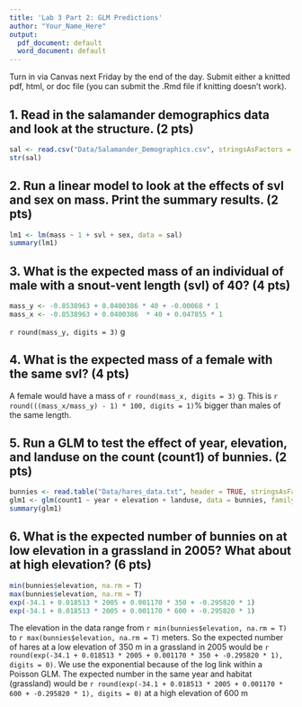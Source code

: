 ```yaml
---
title: 'Lab 3 Part 2: GLM Predictions'
author: "Your_Name_Here"
output:
  pdf_document: default
  word_document: default
---
```


Turn in via Canvas next Friday by the end of the day. Submit either a knitted pdf, html, or doc file (you can submit the .Rmd file if knitting doesn't work).


## 1. Read in the salamander demographics data and look at the structure. (2 pts)

```r
sal <- read.csv("Data/Salamander_Demographics.csv", stringsAsFactors = FALSE)
str(sal)
```

## 2. Run a linear model to look at the effects of svl and sex on mass. Print the summary results. (2 pts)

```r
lm1 <- lm(mass ~ 1 + svl + sex, data = sal)
summary(lm1)
```

## 3. What is the expected mass of an individual of male with a snout-vent length (svl) of 40? (4 pts)

```r
mass_y <- -0.8538963 + 0.0400386 * 40 + -0.00068 * 1
mass_x <- -0.8538963 + 0.0400386  * 40 + 0.047855 * 1
```

`r round(mass_y, digits = 3)` g

## 4. What is the expected mass of a female with the same svl? (4 pts)

A female would have a mass of `r round(mass_x, digits = 3)` g. This is `r round(((mass_x/mass_y) - 1) * 100, digits = 1)`% bigger than males of the same length.

## 5. Run a GLM to test the effect of year, elevation, and landuse on the count (count1) of bunnies. (2 pts)

```r
bunnies <- read.table("Data/hares_data.txt", header = TRUE, stringsAsFactors = FALSE)
glm1 <- glm(count1 ~ year + elevation + landuse, data = bunnies, family = "poisson")
summary(glm1)
```

## 6. What is the expected number of bunnies on at low elevation in a grassland in 2005? What about at high elevation? (6 pts)

```r
min(bunnies$elevation, na.rm = T)
max(bunnies$elevation, na.rm = T)
exp(-34.1 + 0.018513 * 2005 + 0.001170 * 350 + -0.295820 * 1)
exp(-34.1 + 0.018513 * 2005 + 0.001170 * 600 + -0.295820 * 1)
```

The elevation in the data range from `r min(bunnies$elevation, na.rm = T)` to `r max(bunnies$elevation, na.rm = T)` meters. So the expected number of hares at a low elevation of 350 m in a grassland in 2005 would be `r round(exp(-34.1 + 0.018513 * 2005 + 0.001170 * 350 + -0.295820 * 1), digits = 0)`. We use the exponential because of the log link within a Poisson GLM. The expected number in the same year and habitat (grassland) would be `r round(exp(-34.1 + 0.018513 * 2005 + 0.001170 * 600 + -0.295820 * 1), digits = 0)` at a high elevation of 600 m





